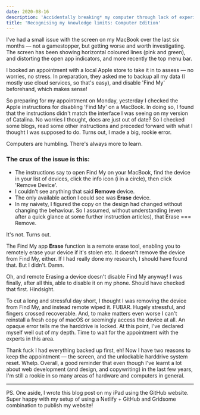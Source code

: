 ```yaml
---
date: 2020-08-16
description: 'Accidentally breaking* my computer through lack of experience and research, but being prepared beforehand. *Temporarily, hopefully!!'
title: 'Recognising my knowledge limits: Computer Edition'
---
```


I've had a small issue with the screen on my MacBook over the last six months — not a gamestopper, but getting worse and worth investigating. The screen has been showing horizontal coloured lines (pink and green), and distorting the open app indicators, and more recently the top menu bar.

I booked an appointment with a local Apple store to take it in to assess — no worries, no stress. In preparation, they asked me to backup all my data (I mostly use cloud services, so that's easy), and disable 'Find My' beforehand, which makes sense!

So preparing for my appointment on Monday, yesterday I checked the Apple instructions for disabling 'Find My' on a MacBook. In doing so, I found that the instructions didn't match the interface I was seeing on my version of Catalina. No worries I thought, docs are just out of date? So I checked some blogs, read some other instructions and preceded forward with what I thought I was supposed to do. Turns out, I made a big, rookie error.

Computers are humbling. There's always more to learn.

### The crux of the issue is this:

- The instructions say to open Find My on your MacBook, find the device in your list of devices, click the info icon (i in a circle), then click 'Remove Device'.
- I couldn't see anything that said **Remove** device.
- The only available action I could see was **Erase** device.
- In my naivety, I figured the copy on the design had changed without changing the behaviour. So I assumed, without understanding (even after a quick glance at some further instruction articles), that Erase === Remove.

It's not. Turns out.

The Find My app **Erase** function is a remote erase tool, enabling you to remotely erase your device if it's stolen etc. It doesn't remove the device from Find My, either. If I had really done my research, I should have found that. But I didn't. Damn.

Oh, and remote Erasing a device doesn't disable Find My anyway! I was finally, after all this, able to disable it on my phone. Should have checked that first. Hindsight.

To cut a long and stressful day short, I thought I was removing the device from Find My, and instead remote wiped it. FUBAR. Hugely stressful, and fingers crossed recoverable. And, to make matters even worse I can't reinstall a fresh copy of macOS or seemingly access the device at all. An opaque error tells me the harddrive is locked. At this point, I've declared myself well out of my depth. Time to wait for the appointment with the experts in this area.

Thank fuck I had everything backed up first, eh! Now I have two reasons to keep the appointment — the screen, and the unlockable harddrive system reset. Whelp. Overall, a good reminder that even though I've learnt a lot about web development (and design, and copywriting) in the last few years, I'm still a rookie in so many areas of hardware and computers in general.

<hr />

PS. One aside, I wrote this blog post on my iPad using the GitHub website. Super happy with my setup of using a Netlify + GitHub and Gridsome combination to publish my website!
